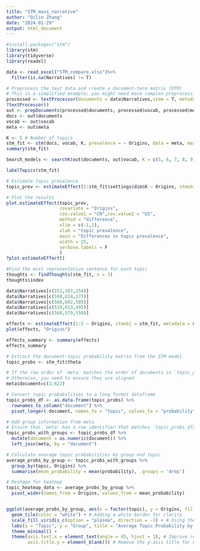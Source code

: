 ```yaml
---
title: "STM_mass_narrative"
author: "Qilin Zhang"
date: "2024-01-29"
output: html_document
---
```


```r
#install.packages("stm")
library(stm)
library(tidyverse)
library(readxl)
```

```r

data <- read_excel("STM_compare.xlsx")%>%
  filter(is.na(Narratives) != T)

# Preprocess the text data and create a document-term matrix (DTM)
# This is a simplified example; you might need more complex preprocessing based on your data
processed <- textProcessor(documents = data$Narratives,stem = T, metadata = data)
?textProcessor()
out <- prepDocuments(processed$documents, processed$vocab, processed$meta)
docs <- out$documents
vocab <- out$vocab
meta <- out$meta
```

```r
K <- 5 # Number of topics
stm_fit <- stm(docs, vocab, K, prevalence = ~ Origins, data = meta, max.em.its = 1000)
summary(stm_fit)
```


```r
Search_models <- searchK(out$documents, out$vocab, K = c(5, 6, 7, 8, 9), prevalence = ~ Origins, data = meta)
```

```r
labelTopics(stm_fit)

# Estimate topic prevalence
topic_prev <- estimateEffect(1:stm_fit$settings$dim$K ~ Origins, stmobj = stm_fit, metadata = meta)

# Plot the results
plot.estimateEffect(topic_prev, 
                    covariate = "Origins", 
                    cov.value1 = "CN",cov.value2 = "US", 
                    method = "difference",
                    xlim = c(-1,1),
                    xlab = "topic prevalence",
                    main = "Differences in topic prevalence",
                    width = 25,
                    verbose.labels = F
                    )
?plot.estimateEffect()
```

```r
#Find the most representative sentence for each topic
thoughts <- findThoughts(stm_fit, n = 3)
thoughts$index

```

```r
data$Narratives[c(251,307,254)]
data$Narratives[c(598,614,377)]
data$Narratives[c(568,602,589)]
data$Narratives[c(519,613,495)]
data$Narratives[c(560,579,550)]
```


```r
effects <- estimateEffect(1:5 ~ Origins, stmobj = stm_fit, metadata = meta, uncertainty = "Global")
plot(effects, "Origins")

effects_summary <- summary(effects)
effects_summary
```

```r


# Extract the document-topic probability matrix from the STM model
topic_probs <- stm_fit$theta

# If the row order of `meta` matches the order of documents in `topic_probs`, proceed
# Otherwise, you need to ensure they are aligned
meta$document=c(1:622)

# Convert topic probabilities to a long format dataframe
topic_probs_df <- as.data.frame(topic_probs) %>%
  rownames_to_column("document") %>%
  pivot_longer(-document, names_to = "topic", values_to = "probability")

# Add group information from meta
# Ensure that `meta` has a row identifier that matches `topic_probs_df$document`
topic_probs_with_groups <- topic_probs_df %>%
  mutate(document = as.numeric(document)) %>%
  left_join(meta, by = "document")

# Calculate average topic probabilities by group and topic
average_probs_by_group <- topic_probs_with_groups %>%
  group_by(topic, Origins) %>%
  summarise(mean_probability = mean(probability), .groups = 'drop')

# Reshape for heatmap
topic_heatmap_data <- average_probs_by_group %>%
  pivot_wider(names_from = Origins, values_from = mean_probability)


ggplot(average_probs_by_group, aes(x = factor(topic), y = Origins, fill = mean_probability)) +
  geom_tile(color = "white") + # Adding a white border for clarity
  scale_fill_viridis_c(option = "plasma", direction = -1) + # Using the Viridis color scale
  labs(x = "Topic", y = "Group", title = "Average Topic Probability by Group", fill = "Probability") +
  theme_minimal() +
  theme(axis.text.x = element_text(angle = 45, hjust = 1), # Improve readability of x-axis labels
        axis.title.y = element_blank()) # Remove the y-axis title for neatness



```

